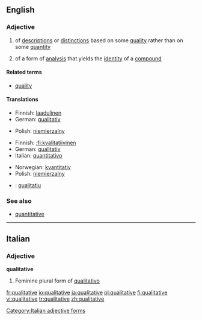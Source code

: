 ==English==

===Adjective===
{{en-adj}}

# of [[description]]s or [[distinction]]s based on some [[quality]] rather than on some [[quantity]]
# {{chemistry}} of a form of [[analysis]] that yields the [[identity]] of a [[compound]]

====Related terms====
*[[quality]]

====Translations====
{{trans-top|of descriptions or distinctions based on some quality rather than on some quantity}}
*Finnish: [[:fi:laadulinen|laadulinen]]
*German: [[:de:qualitativ|qualitativ]]
{{trans-mid}}
*Polish: [[:pl:niemierzalny|niemierzalny]]
{{trans-bottom}}

{{trans-top|(chemistry) of a form of analysis that yields the identity of a compound}}
*Finnish: [[:fi:kvalitatiivinen]]
*German: [[:de:qualitativ|qualitativ]]
*Italian: [[:it:quantitativo|quantitativo]]
{{trans-mid}}
*Norwegian: [[:no:kvantitativ|kvantitativ]]
*Polish: [[:pl:niemierzalny|niemierzalny]]
{{trans-bottom}}

{{checktrans-top}}
*{{ttbc|Catalan}}: [[:ca:qualitatiu|qualitatiu]]
{{checktrans-bottom}}

===See also===
*[[quantitative]]

----

==Italian==

===Adjective===
'''qualitative''' {{f}}

# Feminine plural form of [[qualitativo]]

[[Category:Italian adjective forms]]

[[fr:qualitative]]
[[io:qualitative]]
[[ja:qualitative]]
[[pl:qualitative]]
[[fi:qualitative]]
[[vi:qualitative]]
[[tr:qualitative]]
[[zh:qualitative]]